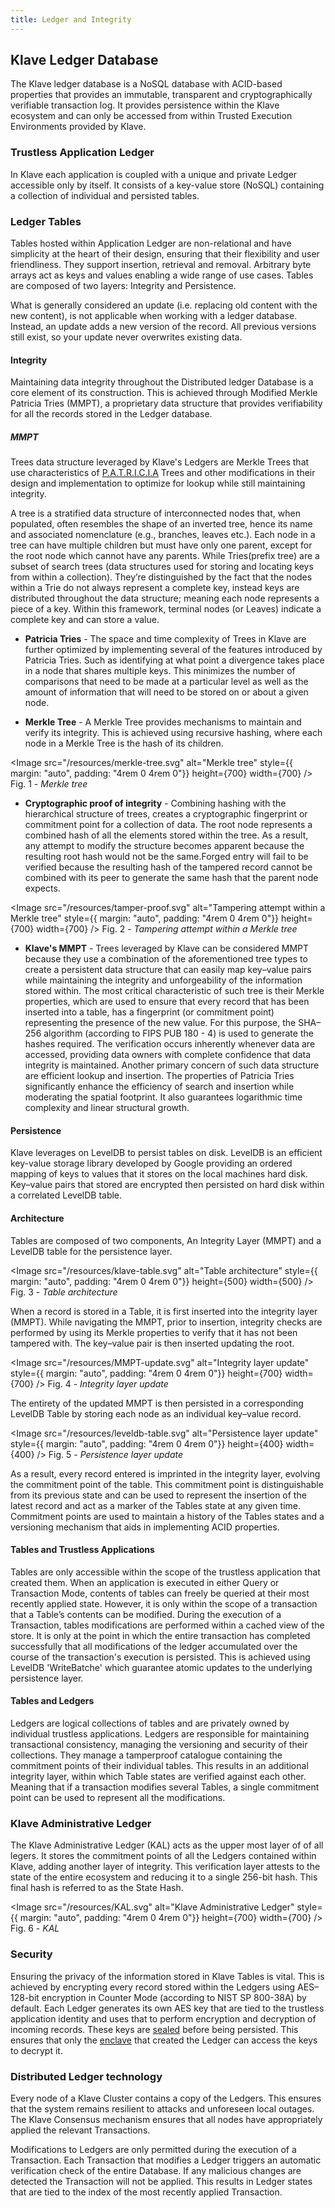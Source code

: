 ```yaml
---
title: Ledger and Integrity
---
```



## Klave Ledger Database

The Klave ledger database is a NoSQL database with ACID-based properties that provides an immutable, transparent and cryptographically verifiable transaction log. It provides persistence within the Klave ecosystem and can only be accessed from within Trusted Execution Environments provided by Klave.

### Trustless Application Ledger

In Klave each application is coupled with a unique and private Ledger accessible only by itself. It consists of a key-value store (NoSQL) containing a collection of individual and persisted tables.

### Ledger Tables

Tables hosted within Application Ledger are non-relational and have simplicity at the heart of their design, ensuring that their flexibility and user friendliness. They support insertion, retrieval and removal. Arbitrary byte arrays act as keys and values enabling a wide range of use cases. Tables are composed of two layers: Integrity and Persistence.

<Callout type="warning" emoji="⚠️">
  What is generally considered an update (i.e. replacing old content with the new content), is not applicable when working with a ledger database. Instead, an update adds a new version of the record. All previous versions still exist, so your update never overwrites existing data.
</Callout>

#### Integrity

Maintaining data integrity throughout the Distributed ledger Database is a core element of its construction. This is achieved through Modified Merkle Patricia Tries (MMPT), a proprietary data structure that provides verifiability for all the records stored in the Ledger database.

##### MMPT

Trees data structure leveraged by Klave's Ledgers are Merkle Trees that use characteristics of [P.A.T.R.I.C.I.A](https://dl.acm.org/doi/10.1145/321479.321481) Trees and other modifications in their design and implementation to optimize for lookup while still maintaining integrity.

<Callout emoji="💡">
  A tree is a stratified data structure of interconnected nodes that, when populated, often resembles the shape of an inverted tree, hence its name and associated nomenclature (e.g., branches, leaves etc.). Each node in a tree can have multiple children but must have only one parent, except for the root node which cannot have any parents. While Tries(prefix tree) are a subset of search trees (data structures used for storing and locating keys from within a collection). They’re distinguished by the fact that the nodes within a Trie do not always represent a complete key, instead keys are distributed throughout the data structure; meaning each node represents a piece of a key. Within this framework, terminal nodes (or Leaves) indicate a complete key and can store a value.
</Callout>

- **Patricia Tries** - The space and time complexity of Trees in Klave are further optimized by implementing several of the features introduced by Patricia Tries. Such as identifying at what point a divergence takes place in a node that shares multiple keys. This minimizes the number of comparisons that need to be made at a particular level as well as the amount of information that will need to be stored on or about a given node.

- **Merkle Tree** - A Merkle Tree provides mechanisms to maintain and verify its integrity. This is achieved using recursive hashing, where each node in a Merkle Tree is the hash of its children.

<Image src="/resources/merkle-tree.svg" alt="Merkle tree" style={{ margin: "auto", padding: "4rem 0 4rem 0"}} height={700} width={700} />
Fig. 1 - *Merkle tree*

- **Cryptographic proof of integrity** - Combining hashing with the hierarchical structure of trees, creates a cryptographic fingerprint or commitment point for a collection of data. The root node represents a combined hash of all the elements stored within the tree. As a result, any attempt to modify the structure becomes apparent because the resulting root hash would not be the same.Forged entry will fail to be verified because the resulting hash of the tampered record cannot be combined with its peer to generate the same hash that the parent node expects.

<Image src="/resources/tamper-proof.svg" alt="Tampering attempt within a Merkle tree" style={{ margin: "auto", padding: "4rem 0 4rem 0"}} height={700} width={700} />
Fig. 2 - *Tampering attempt within a Merkle tree*

- **Klave's MMPT** - Trees leveraged by Klave can be considered MMPT because they use a combination of the aforementioned tree types to create a persistent data structure that can easily map key–value pairs while maintaining the integrity and unforgeability of the information stored within. The most critical characteristic of such tree is their Merkle properties, which are used to ensure that every record that has been inserted into a table, has a fingerprint (or commitment point) representing the presence of the new value. For this purpose, the SHA–256 algorithm (according to FIPS PUB 180 - 4) is used to generate the hashes required. The verification occurs inherently whenever data are accessed, providing data owners with complete confidence that data integrity is maintained. Another primary concern of such data structure are efficient lookup and insertion. The properties of Patricia Tries significantly enhance the efficiency of search and insertion while moderating the spatial footprint. It also guarantees logarithmic time complexity and linear structural growth.

#### Persistence

Klave leverages on LevelDB to persist tables on disk. LevelDB is an efficient key-value storage library developed by Google providing an ordered mapping of keys to values that it stores on the local machines hard disk. Key–value pairs that stored are encrypted then persisted on hard disk within a correlated LevelDB table.

#### Architecture

Tables are composed of two components, An Integrity Layer (MMPT) and a LevelDB table for the persistence layer.

<Image src="/resources/klave-table.svg" alt="Table architecture" style={{ margin: "auto", padding: "4rem 0 4rem 0"}} height={500} width={500} />
Fig. 3 - *Table architecture*

When a record is stored in a Table, it is first inserted into the integrity layer (MMPT). While navigating the MMPT, prior to insertion, integrity checks are performed by using its Merkle properties to verify that it has not been tampered with. The key–value pair is then inserted updating the root.

<Image src="/resources/MMPT-update.svg" alt="Integrity layer update" style={{ margin: "auto", padding: "4rem 0 4rem 0"}} height={700} width={700} />
Fig. 4 - *Integrity layer update*

The entirety of the updated MMPT is then persisted in a corresponding LevelDB Table by storing each node as an individual key–value record.

<Image src="/resources/leveldb-table.svg" alt="Persistence layer update" style={{ margin: "auto", padding: "4rem 0 4rem 0"}} height={400} width={400} />
Fig. 5 - *Persistence layer update*

As a result, every record entered is imprinted in the integrity layer, evolving the commitment point of the table. This commitment point is distinguishable from its previous state and can be used to represent the insertion of the latest record and act as a marker of the Tables state at any given time. Commitment points are used to maintain a history of the Tables states and a versioning mechanism that aids in implementing ACID properties.

#### Tables and Trustless Applications

Tables are only accessible within the scope of the trustless application that created them. When an application is executed in either Query or Transaction Mode, contents of tables can freely be queried at their most recently applied state. However, it is only within the scope of a transaction that a Table’s contents can be modified. During the execution of a Transaction, tables modifications are performed within a cached view of the store. It is only at the point in which the entire transaction has completed successfully that all modifications of the ledger accumulated over the course of the transaction's execution is persisted. This is achieved using LevelDB 'WriteBatche' which guarantee atomic updates to the underlying persistence layer.

#### Tables and Ledgers

Ledgers are logical collections of tables and are privately owned by individual trustless applications. Ledgers are responsible for maintaining transactional consistency, managing the versioning and security of their collections. They manage a tamperproof catalogue containing the commitment points of their individual tables. This results in an additional integrity layer, within which Table states are verified against each other. Meaning that if a transaction modifies several Tables, a single commitment point can be used to represent all the modifications.

### Klave Administrative Ledger

The Klave Administrative Ledger (KAL) acts as the upper most layer of of all legers. It stores the commitment points of all the Ledgers contained within Klave, adding another layer of integrity. This verification layer attests to the state of the entire ecosystem and reducing it to a single 256-bit hash. This final hash is referred to as the State Hash.

<Image src="/resources/KAL.svg" alt="Klave Administrative Ledger" style={{ margin: "auto", padding: "4rem 0 4rem 0"}} height={700} width={700} />
Fig. 6 - *KAL*

### Security 

Ensuring the privacy of the information stored in Klave Tables is vital. This is achieved by encrypting every record stored within the Ledgers using AES–128-bit encryption in Counter Mode (according to NIST SP 800-38A) by default. Each Ledger generates its own AES key that are tied to the trustless application identity and uses that to perform encryption and decryption of incoming records. These keys are [sealed](./confidential-computing/sealing.md) before being persisted. This ensures that only the [enclave](./confidential-computing/tee.md#enclave) that created the Ledger can access the keys to decrypt it.

### Distributed Ledger technology

Every node of a Klave Cluster contains a copy of the Ledgers. This ensures that the system remains resilient to attacks and unforeseen local outages. The Klave Consensus mechanism ensures that all nodes have appropriately applied the relevant Transactions.

<Callout type="warning" emoji="⚠️">
    Modifications to Ledgers are only permitted during the execution of a Transaction. Each Transaction that modifies a Ledger triggers an automatic verification check of the entire Database. If any malicious changes are detected the Transaction will not be applied. This results in Ledger states that are tied to the index of the most recently applied Transaction.
</Callout>